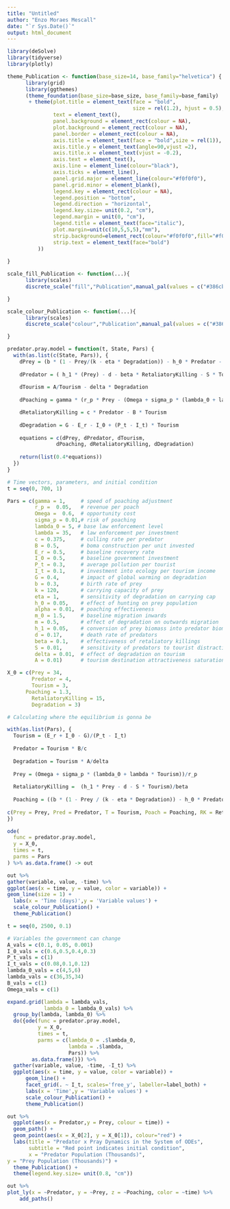 ```yaml
---
title: "Untitled"
author: "Enzo Moraes Mescall"
date: "`r Sys.Date()`"
output: html_document
---
```


```r
library(deSolve)
library(tidyverse)
library(plotly)
```

```r
theme_Publication <- function(base_size=14, base_family="helvetica") {
      library(grid)
      library(ggthemes)
      (theme_foundation(base_size=base_size, base_family=base_family)
       + theme(plot.title = element_text(face = "bold",
                                         size = rel(1.2), hjust = 0.5),
               text = element_text(),
               panel.background = element_rect(colour = NA),
               plot.background = element_rect(colour = NA),
               panel.border = element_rect(colour = NA),
               axis.title = element_text(face = "bold",size = rel(1)),
               axis.title.y = element_text(angle=90,vjust =2),
               axis.title.x = element_text(vjust = -0.2),
               axis.text = element_text(), 
               axis.line = element_line(colour="black"),
               axis.ticks = element_line(),
               panel.grid.major = element_line(colour="#f0f0f0"),
               panel.grid.minor = element_blank(),
               legend.key = element_rect(colour = NA),
               legend.position = "bottom",
               legend.direction = "horizontal",
               legend.key.size= unit(0.2, "cm"),
               legend.margin = unit(0, "cm"),
               legend.title = element_text(face="italic"),
               plot.margin=unit(c(10,5,5,5),"mm"),
               strip.background=element_rect(colour="#f0f0f0",fill="#f0f0f0"),
               strip.text = element_text(face="bold")
          ))
      
}

scale_fill_Publication <- function(...){
      library(scales)
      discrete_scale("fill","Publication",manual_pal(values = c("#386cb0","#fdb462","#7fc97f","#ef3b2c","#662506","#a6cee3","#fb9a99","#984ea3","#ffff33")), ...)

}

scale_colour_Publication <- function(...){
      library(scales)
      discrete_scale("colour","Publication",manual_pal(values = c("#386cb0","#fdb462","#7fc97f","#ef3b2c","#662506","#a6cee3","#fb9a99","#984ea3","#ffff33")), ...)

}
```


```r
predator.pray.model = function(t, State, Pars) {
  with(as.list(c(State, Pars)), {
    dPrey = (b * (1 - Prey/(k - eta * Degradation)) - h_0 * Predator - alpha * Poaching) * Prey + m_0 - m * Degradation
    
    dPredator = ( h_1 * (Prey) - d - beta * RetaliatoryKilling - S * Tourism) * Predator
    
    dTourism = A/Tourism - delta * Degradation
    
    dPoaching = gamma * (r_p * Prey - (Omega + sigma_p * (lambda_0 + lambda * Tourism))) * Poaching

    dRetaliatoryKilling = c * Predator - B * Tourism
    
    dDegradation = G - E_r - I_0 + (P_t - I_t) * Tourism 
  
    equations = c(dPrey, dPredator, dTourism,
                dPoaching, dRetaliatoryKilling, dDegradation)
    
    return(list(0.4*equations))
  })
}

# Time vectors, parameters, and initial condition
t = seq(0, 700, 1)

Pars = c(gamma = 1,     # speed of poaching adjustment
         r_p =  0.05,   # revenue per poach
         Omega =  0.6,  # opportunity cost
         sigma_p = 0.01,# risk of poaching
         lambda_0 = 5, # base law enforcement level
         lambda = 35,   # law enforcement per investment
         c = 0.375,     # culling rate per predator
         B = 0.5,       # boma construction per unit invested
         E_r = 0.5,     # baseline recovery rate
         I_0 = 0.5,     # baseline government investment
         P_t = 0.3,     # average pollution per tourist
         I_t = 0.1,     # investment into ecology per tourism income
         G = 0.4,       # impact of global warming on degradation
         b = 0.3,       # birth rate of prey
         k = 120,       # carrying capacity of prey
         eta = 1,       # sensitivity of degradation on carrying cap
         h_0 = 0.05,    # effect of hunting on prey population
         alpha = 0.01,  # poaching effectiveness
         m_0 = 1.5,     # baseline migration inwards
         m = 0.5,       # effect of degradation on outwards migration
         h_1 = 0.05,    # conversion of prey biomass into predator biomass
         d = 0.17,      # death rate of predators
         beta = 0.1,    # effectiveness of retaliatory killings
         S = 0.01,      # sensitivity of predators to tourist distractions
         delta = 0.01,  # effect of degradation on tourism
         A = 0.01)      # tourism destination attractiveness saturation

X_0 = c(Prey = 34,
        Predator = 4,
        Tourism = 3,
      Poaching = 1.3,
        RetaliatoryKilling = 15,
        Degradation = 3)
```

```r
# Calculating where the equilibrium is gonna be

with(as.list(Pars), {
  Tourism = (E_r + I_0 - G)/(P_t - I_t)
  
  Predator = Tourism * B/c
  
  Degradation = Tourism * A/delta
  
  Prey = (Omega + sigma_p * (lambda_0 + lambda * Tourism))/r_p
  
  RetaliatoryKilling =  (h_1 * Prey - d - S * Tourism)/beta
  
  Poaching = ((b * (1 - Prey / (k - eta * Degradation)) - h_0 * Predator) * Prey + m_0 - m * Degradation)/(alpha * Prey)
  
c(Prey = Prey, Pred = Predator, T = Tourism, Poach = Poaching, RK = RetaliatoryKilling, D = Degradation)
})
```


```r
ode(
  func = predator.pray.model,
  y = X_0,
  times = t,
  parms = Pars
) %>% as.data.frame() -> out
```

```r
out %>%
gather(variable, value, -time) %>%
ggplot(aes(x = time, y = value, color = variable)) +
geom_line(size = 1) +
  labs(x = 'Time (days)',y = 'Variable values') +
  scale_colour_Publication() +
  theme_Publication()
```

```r
t = seq(0, 2500, 0.1)

# Variables the government can change
A_vals = c(0.1, 0.05, 0.001)
I_0_vals = c(0.6,0.5,0.4,0.3)
P_t_vals = c(1)
I_t_vals = c(0.08,0.1,0.12)
lambda_0_vals = c(4,5,6)
lambda_vals = c(36,35,34)
B_vals = c(1)
Omega_vals = c(1)

expand.grid(lambda = lambda_vals,
            lambda_0 = lambda_0_vals) %>%
  group_by(lambda, lambda_0) %>%
  do({ode(func = predator.pray.model,
          y = X_0,
          times = t,
          parms = c(lambda_0 = .$lambda_0,
                    lambda = .$lambda,
                    Pars)) %>%
        as.data.frame()}) %>%
  gather(variable, value, -time, -I_t) %>%
  ggplot(aes(x = time, y = value, color = variable)) +
      geom_line() +
      facet_grid(. ~ I_t, scales='free_y', labeller=label_both) +
      labs(x = 'Time',y = 'Variable values') +
      scale_colour_Publication() +
      theme_Publication()
```


```r
out %>%
  ggplot(aes(x = Predator,y = Prey, colour = time)) +
  geom_path() +
  geom_point(aes(x = X_0[2], y = X_0[1]), colour="red") +
  labs(title = "Predator x Pray Dynamics in the System of ODEs",
       subtitle = "Red point indicates initial condition",
       x = "Predator Population (Thousands)",
y = "Prey Population (Thousands)") +
  theme_Publication() +
  theme(legend.key.size= unit(0.8, "cm"))
```

```r
out %>%
plot_ly(x = ~Predator, y = ~Prey, z = ~Poaching, color = ~time) %>%
    add_paths()
```






